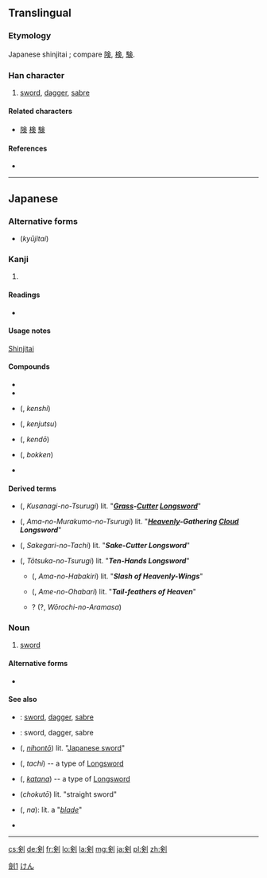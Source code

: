{{also|劍|剑}}
==Translingual==
{{ja-forms|剣|[[剑]]|[[劍]]}}

===Etymology===
Japanese shinjitai {{Han simp|劍|f=僉|t=㑒}}; compare [[険]], [[検]], [[験]].

===Han character===
{{Han char|rn=18|rad=刀|as=08|sn=10|four=|canj=人人中弓 (OOLN), X人人中弓 (XOOLN)|ids=⿰[[㑒]][[刂]]}}

# [[sword]], [[dagger]], [[sabre]]

====Related characters====
* [[険]] [[検]] [[験]]

====References====
* {{Han ref|kx=0141.411|dkj=02076|dj=0321.130|hdz=10345.040|uh=5263|ud=21091}}

----

==Japanese==

===Alternative forms===
* {{l|ja|劍}} (''kyūjitai'')

===Kanji===
{{ja-kanji|grade=c|rs=刀08}}

# {{defn|lang=ja|sort=刀08}}

====Readings====
* {{ja-readings|on={{l|ja|けん}} (ken)|kun={{l|ja|つるぎ}} (tsurugi)}}

====Usage notes====
[[shinjitai|Shinjitai]]

====Compounds====
* {{l|ja|剣客}}
* {{l|ja|剣豪}}
* {{l|ja|剣士}} ({{l|ja|けんし}}, ''kenshi'')
* {{l|ja|剣術}} ({{l|ja|けんじゅつ}}, ''kenjutsu'')
* {{l|ja|剣道}} ({{l|ja|けんどう}}, ''kendō'')
* {{l|ja|木剣}} ({{l|ja|ぼっけん}}, ''bokken'')
* {{l|ja|心剣}}

==== Derived terms ====
* {{l|ja|草薙の剣}} ({{l|ja|くさなきのつるぎ}}, ''Kusanagi-no-Tsurugi'') lit. "'''''[[grass|Grass]]-[[cutter|Cutter]] [[longsword|Longsword]]'''''"
* {{l|ja|天叢雲の剣}} ({{l|ja|あまむらくもつるぎ}}, ''Ama-no-Murakumo-no-Tsurugi'') lit. "'''''[[heaven|Heavenly]]-Gathering [[cloud|Cloud]] Longsword'''''"
* {{l|ja|酒刈の太刀}} ({{l|ja|さけかりのたち}}, ''Sakegari-no-Tachi'') lit. "'''''Sake-Cutter Longsword'''''"
* {{l|ja|十拳の剣}} ({{l|ja|とおつかのつるぎ}}, ''Tōtsuka-no-Tsurugi'') lit. "'''''Ten-Hands Longsword'''''"
** {{l|ja|天羽々斬}} ({{l|ja|あまのは々ぎり}}, ''Ama-no-Habakiri'') lit. "'''''Slash of Heavenly-Wings'''''"
** {{l|ja|天の尾羽張}} ({{l|ja|あめのおは々り}}, ''Ame-no-Ohabari'') lit. "'''''Tail-feathers of Heaven'''''"
** ? (?{{l|ja|ぎのあらまさ}}, ''Wōrochi-no-Aramasa'')

===Noun===
{{ja-noun|k|hira=けん|rom=ken}}

# [[sword]]

====Alternative forms====
* {{l|ja|つるぎ}}

==== See also ====
* {{l|ja|劍}}: [[sword]], [[dagger]], [[sabre]]
* {{l|ja|剑}}: sword, dagger, sabre
* {{l|ja|日本刀}} ({{l|ja|にほんとう}}, ''[[nihontō]]'') lit. "[[wikiedia:Japanese sword|Japanese sword]]"
* {{l|ja|太刀}} ({{l|ja|たち}}, ''tachi'') -- a type of [[longsword|Longsword]]
* {{l|ja|刀}} ({{l|ja|かたな}}, ''[[katana]]'') -- a type of [[longsword|Longsword]]
* {{l|ja|直刀}} (''chokutō'') lit. "straight sword"
* {{l|ja|刃}} ({{l|ja|な}}, ''na''): lit. a "''[[blade]]''"
* {{l|ja|刀身}}

----

[[Category:CJKV characters simplified differently in Japan and China|劍1]]
[[Category:ja:Swords|けん]]

[[cs:剣]]
[[de:剣]]
[[fr:剣]]
[[lo:剣]]
[[la:剣]]
[[mg:剣]]
[[ja:剣]]
[[pl:剣]]
[[zh:剣]]